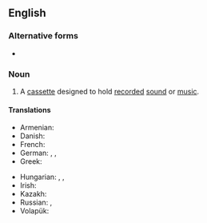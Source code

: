 {{also|audiocassette}}

==English==

===Alternative forms===
* {{alter|en|audiocassette}}

===Noun===
{{en-noun}}

# A [[cassette]] designed to hold [[record]]ed [[sound]] or [[music]].
#: {{syn|en|cassette tape|compact cassette}}

====Translations====
{{trans-top|cassette for recorded sound}}
* Armenian: {{t+|hy|ձայներիզ}}
* Danish: {{t|da|kassettebånd|n}}
* French: {{t+|fr|cassette audio|f}}
* German: {{t+|de|Kassette|f}}, {{t|de|Audiokassette|f}}, {{t|de|Tonkassette|f}}
* Greek: {{t|el|κασέτα ήχου|f}}
{{trans-mid}}
* Hungarian: {{t+|hu|kazetta}}, {{t+|hu|magnókazetta}}, {{t+|hu|hangkazetta}}
* Irish: {{t|ga|closchaiséad|m}}
* Kazakh: {{t|kk|үнтаспа}}
* Russian: {{t+|ru|магнитофо́нная кассе́та|f}}, {{t+|ru|аудиокассе́та|f}}
* Volapük: {{t|vo|tonakasät}}
{{trans-bottom}}
